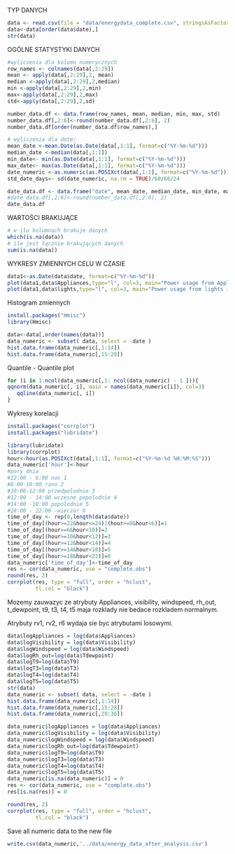 
TYP DANYCH

```r
data <- read.csv(file = "data/energydata_complete.csv", stringsAsFactors = FALSE)
data<-data[order(data$date),]
str(data)
```

OGÓLNE STATYSTYKI DANYCH

```r
#wyliczenia dla kolumn numerycznych
row_names <- colnames(data[,2:29])
mean <- apply(data[,2:29],2, mean)
median <-apply(data[,2:29],2,median)
min <-apply(data[,2:29],2,min)
max<-apply(data[,2:29],2,max)
std<-apply(data[,2:29],2,sd)

number_data.df <- data.frame(row_names, mean, median, min, max, std)
number_data.df[,2:6]<-round(number_data.df[,2:6], 2)
number_data.df[order(number_data.df$row_names),]

# wyliczenia dla date:
mean_date <-mean.Date(as.Date(data[,1:1], format=c("%Y-%m-%d"))) 
median_date <-median(data[,1:1])
min_date<- min(as.Date(data[,1:1], format=c("%Y-%m-%d")))
max_date<- max(as.Date(data[,1:1], format=c("%Y-%m-%d")))
date_numeric <-as.numeric(as.POSIXct(data[,1:1], format=c("%Y-%m-%d")))
std_date_days<- sd(date_numeric, na.rm = TRUE)/60/60/24

date_data.df <- data.frame("date", mean_date, median_date, min_date, max_date, std_date_days)
#date_data.df[,2:6]<-round(number_data.df[,2:6], 2)
date_data.df

```
WARTOŚCI BRAKUJĄCE

```r
# w ilu kolumnach brakuje danych
which(is.na(data))
# ile jest łącznie brakujących danych
sum(is.na(data))
```

WYKRESY ZMIENNYCH CELU W CZASIE

```r
data1<-as.Date(data$date, format=c("%Y-%m-%d"))
plot(data1,data$Appliances,type="l", col=3, main="Power usage from Appliances in time")
plot(data1,data$lights,type="l", col=3, main="Power usage from lights in time")

```

Histogram zmiennych
```r
install.packages("Hmisc")
library(Hmisc)
```

```r
data<-data[,order(names(data))]
data_numeric <- subset( data, select = -date )
hist.data.frame(data_numeric[,1:14])
hist.data.frame(data_numeric[,15:28])
```

Quantile - Quantile plot

```r


for (i in 1:ncol(data_numeric[,1: ncol(data_numeric) - 1 ])){  
qqnorm(data_numeric[, i], main = names(data_numeric[i]), col=3)
   qqline(data_numeric[, i])
}
```
Wykresy korelacji
```r
install.packages("corrplot")
install.packages("lubridate")
```

```r
library(lubridate)
library(corrplot)
hour<-hour(as.POSIXct(data[,1:1], format=c("%Y-%m-%d %H:%M:%S")))
data_numeric['hour']<-hour
#pory dnia
#22:00 - 6:00 noc 1
#6:00-10:00 rano 2
#10:00-12:00 przedpolodnie 3
#12:00 - 14:00 wczesne popolodnie 4
#14:00 -18:00 popolodnie 5
#18:00 - 22:00 -wieczor 0
time_of_day <- rep(0,length(data$date))
time_of_day[(hour>=22&hour<=24)|(hour>=0&hour<6)]=1
time_of_day[(hour>=6&hour<10)]=2
time_of_day[(hour>=10&hour<12)]=3
time_of_day[(hour>=12&hour<14)]=4
time_of_day[(hour>=14&hour<18)]=5
time_of_day[(hour>=18&hour<22)]=0
data_numeric['time_of_day']<-time_of_day
res <- cor(data_numeric, use = "complete.obs")
round(res, 2)
corrplot(res, type = "full", order = "hclust", 
         tl.col = "black")
```


Mozemy zauwazyc ze atrybuty Appliances, visibility, windspeed, rh_out, t_dewpoint, t9, t3, t4, t5 maja rozklady nie bedace rozkladem normalnym.

Atrybuty rv1, rv2, r6 wydaja sie byc atrybutami losowymi.

```r
data$logAppliances = log(data$Appliances)
data$logVisibility = log(data$Visibility)
data$logWindspeed = log(data$Windspeed)
data$logRh_out=log(data$Tdewpoint)
data$logT9=log(data$T9)
data$logT3=log(data$T3)
data$logT4=log(data$T4)
data$logT5=log(data$T5)
str(data)
data_numeric <- subset( data, select = -date )
hist.data.frame(data_numeric[,1:14])
hist.data.frame(data_numeric[,15:28])
hist.data.frame(data_numeric[,29:36])
```


```r
data_numeric$logAppliances = log(data$Appliances)
data_numeric$logVisibility = log(data$Visibility)
data_numeric$logWindspeed = log(data$Windspeed)
data_numeric$logRh_out=log(data$Tdewpoint)
data_numeric$logT9=log(data$T9)
data_numeric$logT3=log(data$T3)
data_numeric$logT4=log(data$T4)
data_numeric$logT5=log(data$T5)
data_numeric[is.na(data_numeric)] = 0
res <- cor(data_numeric, use = "complete.obs")
res[is.na(res)] = 0

round(res, 2)
corrplot(res, type = "full", order = "hclust",
         tl.col = "black")
```
Save all numeric data to the new file

```r
write.csv(data_numeric,'../data/energy_data_after_analysis.csv')
```

